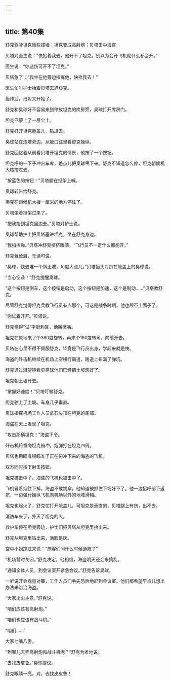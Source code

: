 ```yaml
---
---
---
```

title: 第40集
---




舒克驾驶坦克险些撞墙；坦克变成高射炮；贝塔击中海盗



贝塔对医生说：“快抬着我去，他开不了坦克。别以为会开飞机就什么都会开。”

医生说：“你这伤可开不了坦克。”

贝塔急了：“我坐在他旁边指挥他，快抬我去！”

医生忙叫护士抬着贝塔去追舒克。

轰炸后，扫射又开始了。

舒克和臭球好不容易来到停放坦克的库房旁，臭球打开库房门。

坦克已蒙上了一层尘土。

舒克打开坦克舱盖儿，钻进去。

臭球站在炮塔旁边，从舱口往里看舒克操纵。

舒克回忆着从前看贝塔开坦克的情景，他按了一个按钮。

坦克呼的一下子冲出车库，差点儿把臭球甩下来。舒克不知道怎么停，坦克朝候机大楼撞过去。

“按蓝色的按钮！”贝塔躺在担架上喊。

臭球转告给舒克。

坦克在距候机大楼一厘米的地方停住了。

贝塔坐着担架过来了。

“把我抬到坦克里边去。”贝塔对护士说。

臭球帮助护士把贝塔塞进坦克，坐在舒克身边。

“我指挥你。”贝塔冲舒克挤挤眼睛，“飞行员不一定什么都能开。”

舒克耸耸肩，无话可说。

“臭球，快去堆一个斜土坡，角度大点儿。”贝塔抬头对趴在舱盖上的臭球说。

“当心空袭！”舒克提醒臭球。

“这个按钮是倒车，这个按钮是启动，这个按钮是加速，这个是制动……”贝塔教舒克。

尽管舒克觉得坦克兵教飞行员有点那个，可这是战争时期，他也顾不上面子了。

“你试着开开。”贝塔说。

舒克觉得“试”字挺刺耳，他撇撇嘴。

坦克在原地来了个360度旋转，再来个180度转弯，向前开去。

贝塔在心里不得不佩服舒克，毕竟是飞行员出身，学起来就是快。

海盗的歼击机继续在机场上空横行霸道，跑道上布满了弹坑。

舒克通过潜望镜看见臭球他们已经把土坡筑好了。

坦克朝土坡开去。

“掌握好速度！”贝塔叮嘱舒克。

坦克驶上了土坡。车身几乎垂直。

臭球指挥机场工作人员拿石头顶在坦克的尾部。

海盗在天上发现了坦克。

“攻击那辆坦克！”海盗下令。

歼击机轮番向坦克俯冲。炮弹打在坦克四周。

贝塔也用瞄准镜瞄准了正在俯冲下来的海盗的飞机。

双方同时按下射击按钮。

坦克被击中了。海盗的飞机也被击中了。

飞机冒着烟往下掉。海盗不敢跳伞，他知道被抓住下场好不了。他一边招呼部下返航，一边强行操纵飞机向机场以外的地域滑翔。

坦克也起火了，舒克忙打开舱盖儿，可坦克是垂直的，贝塔腿上有伤，出不去。

消防车来了，扑灭了坦克的火。

救护车停在坦克旁边，护士们把贝塔从坦克里抬出来。

舒克从坦克里钻出来，满脸是灰。

空中小姐跑过来说：“旅客们问什么时候通航？”

“机场暂时关闭。”舒克决定。他相信，海盗明天还会来捣乱。

“通知全体人员，到会议室开紧急会议。”舒克告诉臭球。

一听说开会商量对策，工作人员们争先恐后地赶到会议室。他们都希望早点儿想出办法来治治海盗。

“大家出出主意。”舒克说。

“咱们应该有高射炮。”

“咱们也应该有战斗机。”

“咱们……”

大家七嘴八舌。

“到哪儿去弄高射炮和战斗机呢？”舒克为难地说。

“去找皮皮鲁。”臭球提议。

舒克眼睛一亮，对，去找皮皮鲁！